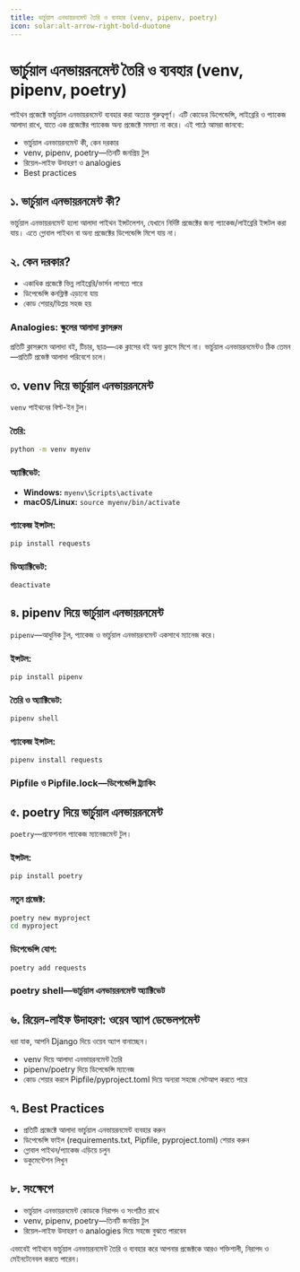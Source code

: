 ```yaml
---
title: ভার্চুয়াল এনভায়রনমেন্ট তৈরি ও ব্যবহার (venv, pipenv, poetry)
icon: solar:alt-arrow-right-bold-duotone
---
```


# ভার্চুয়াল এনভায়রনমেন্ট তৈরি ও ব্যবহার (venv, pipenv, poetry)

পাইথন প্রজেক্টে ভার্চুয়াল এনভায়রনমেন্ট ব্যবহার করা অত্যন্ত গুরুত্বপূর্ণ। এটি কোডের ডিপেন্ডেন্সি, লাইব্রেরি ও প্যাকেজ আলাদা রাখে, যাতে এক প্রজেক্টের প্যাকেজ অন্য প্রজেক্টে সমস্যা না করে। এই পাঠে আমরা জানবো:
- ভার্চুয়াল এনভায়রনমেন্ট কী, কেন দরকার
- venv, pipenv, poetry—তিনটি জনপ্রিয় টুল
- রিয়েল-লাইফ উদাহরণ ও analogies
- Best practices

## ১. ভার্চুয়াল এনভায়রনমেন্ট কী?

ভার্চুয়াল এনভায়রনমেন্ট হলো আলাদা পাইথন ইন্সটলেশন, যেখানে নির্দিষ্ট প্রজেক্টের জন্য প্যাকেজ/লাইব্রেরি ইন্সটল করা যায়। এতে গ্লোবাল পাইথন বা অন্য প্রজেক্টের ডিপেন্ডেন্সি মিশে যায় না।

## ২. কেন দরকার?

- একাধিক প্রজেক্টে ভিন্ন লাইব্রেরি/ভার্সন লাগতে পারে
- ডিপেন্ডেন্সি কনফ্লিক্ট এড়ানো যায়
- কোড শেয়ার/ডিপ্লয় সহজ হয়

### Analogies: স্কুলের আলাদা ক্লাসরুম

প্রতিটি ক্লাসরুমে আলাদা বই, টিচার, ছাত্র—এক ক্লাসের বই অন্য ক্লাসে মিশে না। ভার্চুয়াল এনভায়রনমেন্টও ঠিক তেমন—প্রতিটি প্রজেক্ট আলাদা পরিবেশে চলে।

## ৩. venv দিয়ে ভার্চুয়াল এনভায়রনমেন্ট

`venv` পাইথনের বিল্ট-ইন টুল।

### তৈরি:
```bash
python -m venv myenv
```

### অ্যাক্টিভেট:
- **Windows:** `myenv\Scripts\activate`
- **macOS/Linux:** `source myenv/bin/activate`

### প্যাকেজ ইন্সটল:
```bash
pip install requests
```

### ডিঅ্যাক্টিভেট:
```bash
deactivate
```

## ৪. pipenv দিয়ে ভার্চুয়াল এনভায়রনমেন্ট

`pipenv`—আধুনিক টুল, প্যাকেজ ও ভার্চুয়াল এনভায়রনমেন্ট একসাথে ম্যানেজ করে।

### ইন্সটল:
```bash
pip install pipenv
```

### তৈরি ও অ্যাক্টিভেট:
```bash
pipenv shell
```

### প্যাকেজ ইন্সটল:
```bash
pipenv install requests
```

### Pipfile ও Pipfile.lock—ডিপেন্ডেন্সি ট্র্যাকিং

## ৫. poetry দিয়ে ভার্চুয়াল এনভায়রনমেন্ট

`poetry`—প্রফেশনাল প্যাকেজ ম্যানেজমেন্ট টুল।

### ইন্সটল:
```bash
pip install poetry
```

### নতুন প্রজেক্ট:
```bash
poetry new myproject
cd myproject
```

### ডিপেন্ডেন্সি যোগ:
```bash
poetry add requests
```

### poetry shell—ভার্চুয়াল এনভায়রনমেন্ট অ্যাক্টিভেট

## ৬. রিয়েল-লাইফ উদাহরণ: ওয়েব অ্যাপ ডেভেলপমেন্ট

ধরা যাক, আপনি Django দিয়ে ওয়েব অ্যাপ বানাচ্ছেন।
- venv দিয়ে আলাদা এনভায়রনমেন্ট তৈরি
- pipenv/poetry দিয়ে ডিপেন্ডেন্সি ম্যানেজ
- কোড শেয়ার করলে Pipfile/pyproject.toml দিয়ে অন্যরা সহজে সেটআপ করতে পারে

## ৭. Best Practices

- প্রতিটি প্রজেক্টে আলাদা ভার্চুয়াল এনভায়রনমেন্ট ব্যবহার করুন
- ডিপেন্ডেন্সি ফাইল (requirements.txt, Pipfile, pyproject.toml) শেয়ার করুন
- গ্লোবাল পাইথন/প্যাকেজ এড়িয়ে চলুন
- ডকুমেন্টেশন লিখুন

## ৮. সংক্ষেপে

- ভার্চুয়াল এনভায়রনমেন্ট কোডকে নিরাপদ ও সংগঠিত রাখে
- venv, pipenv, poetry—তিনটি জনপ্রিয় টুল
- রিয়েল-লাইফ উদাহরণ ও analogies দিয়ে সহজে বুঝতে পারবেন

এভাবেই পাইথনে ভার্চুয়াল এনভায়রনমেন্ট তৈরি ও ব্যবহার করে আপনার প্রজেক্টকে আরও শক্তিশালী, নিরাপদ ও মেইনটেনেবল করতে পারেন।
